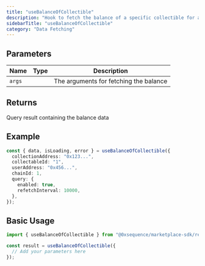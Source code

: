 ```yaml
---
title: "useBalanceOfCollectible"
description: "Hook to fetch the balance of a specific collectible for a user"
sidebarTitle: "useBalanceOfCollectible"
category: "Data Fetching"
---
```


## Parameters

| Name   | Type | Description                            |
| ------ | ---- | -------------------------------------- |
| `args` |      | The arguments for fetching the balance |

## Returns

Query result containing the balance data

## Example

```typescript
const { data, isLoading, error } = useBalanceOfCollectible({
  collectionAddress: "0x123...",
  collectableId: "1",
  userAddress: "0x456...",
  chainId: 1,
  query: {
    enabled: true,
    refetchInterval: 10000,
  },
});
```

## Basic Usage

```typescript
import { useBalanceOfCollectible } from "@0xsequence/marketplace-sdk/react/hooks";

const result = useBalanceOfCollectible({
  // Add your parameters here
});
```
